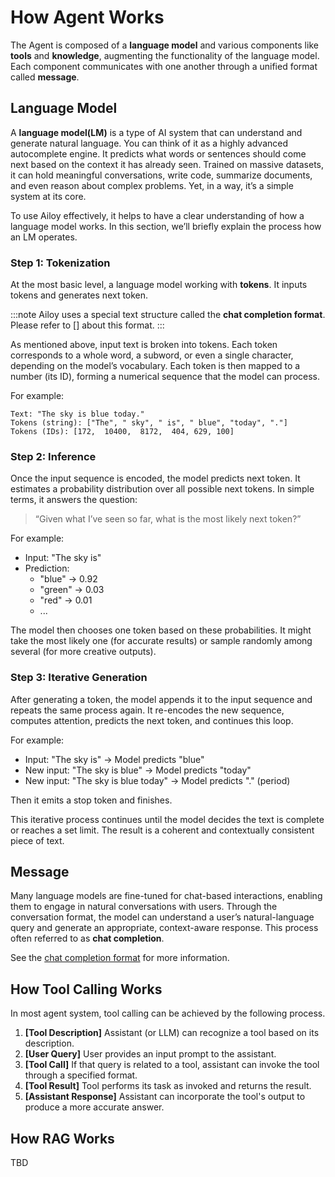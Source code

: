 
# How Agent Works

<p align="center">
  <AgentComponentsSvg style={{ width: "60%", height: "60%" }} />
</p>

The Agent is composed of a **language model** and various components like **tools** and **knowledge**, augmenting the functionality of the language model.
Each component communicates with one another through a unified format called **message**.

## Language Model

A **language model(LM)** is a type of AI system that can understand and generate natural language.
You can think of it as a highly advanced autocomplete engine.
It predicts what words or sentences should come next based on the context it has already seen.
Trained on massive datasets, it can hold meaningful conversations, write code, summarize documents, and even reason about complex problems.
Yet, in a way, it’s a simple system at its core.

To use Ailoy effectively, it helps to have a clear understanding of how a language model works.
In this section, we’ll briefly explain the process how an LM operates.

### Step 1: Tokenization

At the most basic level, a language model working with **tokens**.
It inputs tokens and generates next token.

:::note
Ailoy uses a special text structure called the **chat completion format**.
Please refer to [] about this format.
:::

As mentioned above, input text is broken into tokens.
Each token corresponds to a whole word, a subword, or even a single character, depending on the model’s vocabulary.
Each token is then mapped to a number (its ID), forming a numerical sequence that the model can process.

For example:

```
Text: "The sky is blue today."
Tokens (string): ["The", " sky", " is", " blue", "today", "."]
Tokens (IDs): [172,  10400,  8172,  404, 629, 100]
```

### Step 2: Inference

Once the input sequence is encoded, the model predicts next token.
It estimates a probability distribution over all possible next tokens.
In simple terms, it answers the question:

> “Given what I’ve seen so far, what is the most likely next token?”

For example:

- Input: "The sky is"
- Prediction:
  - "blue" → 0.92  
  - "green" → 0.03  
  - "red" → 0.01
  - ...

The model then chooses one token based on these probabilities.
It might take the most likely one (for accurate results) or sample randomly among several (for more creative outputs).

### Step 3: Iterative Generation

After generating a token, the model appends it to the input sequence and repeats the same process again.
It re-encodes the new sequence, computes attention, predicts the next token, and continues this loop.

For example:

- Input: "The sky is" → Model predicts "blue"
- New input: "The sky is blue" → Model predicts "today"
- New input: "The sky is blue today" → Model predicts "." (period)

Then it emits a stop token and finishes.

This iterative process continues until the model decides the text is complete or reaches a set limit.
The result is a coherent and contextually consistent piece of text.

## Message

Many language models are fine-tuned for chat-based interactions, enabling them to engage in natural conversations with users.
Through the conversation format, the model can understand a user’s natural-language query and generate an appropriate, context-aware response.
This process often referred to as **chat completion**.

See the [chat completion format](./chat-completion-format) for more information.

## How Tool Calling Works

In most agent system, tool calling can be achieved by the following process.

<p align="center">
  <ToolStructureSvg style={{ width: "40%", height: "40%" }} />
</p>

1. **\[Tool Description\]** Assistant (or LLM) can recognize a tool based on its
   description.
2. **\[User Query\]** User provides an input prompt to the assistant.
3. **\[Tool Call\]** If that query is related to a tool, assistant can invoke
   the tool through a specified format.
4. **\[Tool Result\]** Tool performs its task as invoked and returns the result.
5. **\[Assistant Response\]** Assistant can incorporate the tool's output to
   produce a more accurate answer.

## How RAG Works

TBD
